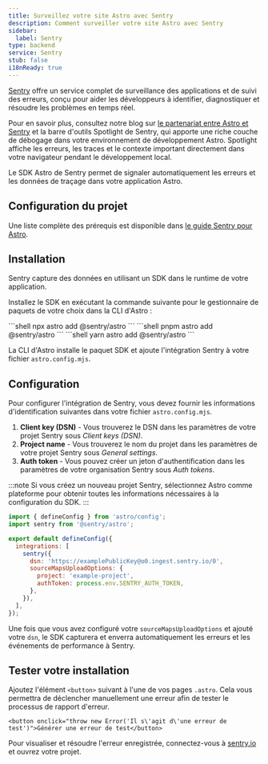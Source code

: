 ```yaml
---
title: Surveillez votre site Astro avec Sentry
description: Comment surveiller votre site Astro avec Sentry
sidebar:
  label: Sentry
type: backend
service: Sentry
stub: false
i18nReady: true
---
```


[Sentry](https://sentry.io) offre un service complet de surveillance des applications et de suivi des erreurs, conçu pour aider les développeurs à identifier, diagnostiquer et résoudre les problèmes en temps réel.

Pour en savoir plus, consultez notre blog sur [le partenariat entre Astro et Sentry](https://astro.build/blog/sentry-official-monitoring-partner/) et la barre d'outils Spotlight de Sentry, qui apporte une riche couche de débogage dans votre environnement de développement Astro. Spotlight affiche les erreurs, les traces et le contexte important directement dans votre navigateur pendant le développement local.

Le SDK Astro de Sentry permet de signaler automatiquement les erreurs et les données de traçage dans votre application Astro.

## Configuration du projet

Une liste complète des prérequis est disponible dans [le guide Sentry pour Astro](https://docs.sentry.io/platforms/javascript/guides/astro/#prerequisites).

## Installation

Sentry capture des données en utilisant un SDK dans le runtime de votre application.

Installez le SDK en exécutant la commande suivante pour le gestionnaire de paquets de votre choix dans la CLI d'Astro :

<PackageManagerTabs>
  <Fragment slot="npm">
    ```shell
    npx astro add @sentry/astro
    ```
  </Fragment>
  <Fragment slot="pnpm">
    ```shell
    pnpm astro add @sentry/astro
    ```
  </Fragment>
  <Fragment slot="yarn">
    ```shell
    yarn astro add @sentry/astro
    ```
  </Fragment>
</PackageManagerTabs>

La CLI d'Astro installe le paquet SDK et ajoute l'intégration Sentry à votre fichier `astro.config.mjs`.

## Configuration

Pour configurer l'intégration de Sentry, vous devez fournir les informations d'identification suivantes dans votre fichier `astro.config.mjs`.

1. **Client key (DSN)** - Vous trouverez le DSN dans les paramètres de votre projet Sentry sous *Client keys (DSN)*.
2. **Project name** - Vous trouverez le nom du projet dans les paramètres de votre projet Sentry sous *General settings*.
3. **Auth token** - Vous pouvez créer un jeton d'authentification dans les paramètres de votre organisation Sentry sous *Auth tokens*.

:::note
Si vous créez un nouveau projet Sentry, sélectionnez Astro comme plateforme pour obtenir toutes les informations nécessaires à la configuration du SDK.
:::

```js title="astro.config.mjs" ins={2, 6-12}
import { defineConfig } from 'astro/config';
import sentry from '@sentry/astro';

export default defineConfig({
  integrations: [
    sentry({
      dsn: 'https://examplePublicKey@o0.ingest.sentry.io/0',
      sourceMapsUploadOptions: {
        project: 'example-project',
        authToken: process.env.SENTRY_AUTH_TOKEN,
      },
    }),
  ],
});
```
Une fois que vous avez configuré votre `sourceMapsUploadOptions` et ajouté votre `dsn`, le SDK capturera et enverra automatiquement les erreurs et les événements de performance à Sentry.

## Tester votre installation

Ajoutez l'élément `<button>` suivant à l'une de vos pages `.astro`. Cela vous permettra de déclencher manuellement une erreur afin de tester le processus de rapport d'erreur.

```astro title="src/pages/index.astro"
<button onclick="throw new Error('Il s\'agit d\'une erreur de test')">Générer une erreur de test</button>
```

Pour visualiser et résoudre l'erreur enregistrée, connectez-vous à [sentry.io](https://sentry.io/) et ouvrez votre projet.
